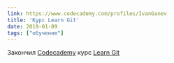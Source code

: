 ```yaml
---
link: https://www.codecademy.com/profiles/IvanGanev
title: 'Курс Learn Git'
date: 2019-01-09
tags: ["обучение"]
---
```


Закончил [Сodecademy](https://www.codecademy.com/profiles/IvanGanev) курс [Learn Git](https://www.codecademy.com/learn/learn-git)